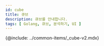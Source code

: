 ```yaml
---
id: cube
title: 큐브
description: 큐브를 안내합니다. 
tags: [ Golang, 큐브, 분석하기, UI ]
---
```

<!-- 여기서 ***국가별 접속***, ***히트맵***, ***트랜잭션***, ***TOP 트랜잭션***, ***TPS***, ***응답 시간***, ***자원 사용 정보***를 제공합니다. -->



{@include: ../common-items/_cube-v2.mdx} 